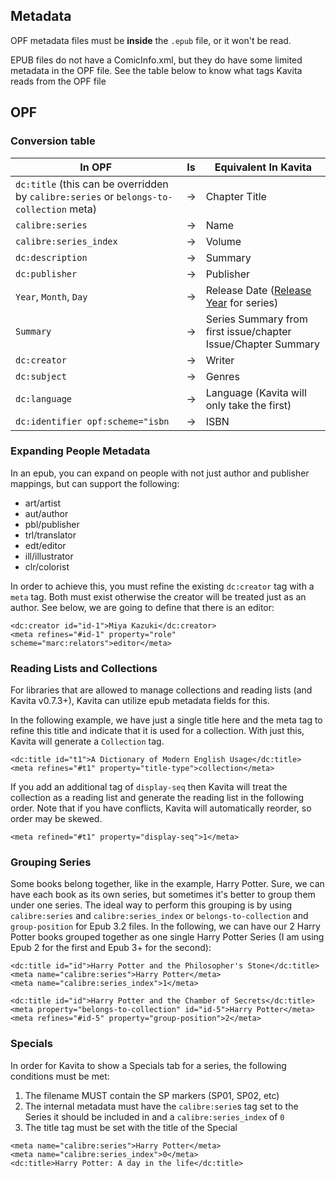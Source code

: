 
## Metadata

<Callout type="info">OPF metadata files must be **inside** the `.epub` file, or it won't be read.</Callout>

EPUB files do not have a ComicInfo.xml, but they do have some limited metadata in the OPF file.
See the table below to know what tags Kavita reads from the OPF file

## OPF

### Conversion table

| In OPF                                                                                         | Is | Equivalent In Kavita                                                           |
|------------------------------------------------------------------------------------------------|----|--------------------------------------------------------------------------------|
| `dc:title` (this can be overridden by `calibre:series` or `belongs-to-collection` meta)        | →  | Chapter Title                                                                  |
| `calibre:series`                                                                               | →  | Name                                                                           |
| `calibre:series_index`                                                                         | →  | Volume                                                                         |
| `dc:description`                                                                               | →  | Summary                                                                        |
| `dc:publisher`                                                                                 | →  | Publisher                                                                      |
| `Year`, `Month`, `Day`                                                                         | →  | Release Date ([Release Year](/guides/metadata/comics#release-year) for series) |
| `Summary`                                                                                      | →  | Series Summary from first issue/chapter Issue/Chapter Summary                  |
| `dc:creator`                                                                                   | →  | Writer                                                                         |
| `dc:subject`                                                                                   | →  | Genres                                                                         |
| `dc:language`                                                                                  | →  | Language (Kavita will only take the first)                                     |
| `dc:identifier opf:scheme="isbn`                                                               | →  | ISBN                                                                           |


### Expanding People Metadata
In an epub, you can expand on people with not just author and publisher mappings, but can support the following:
* art/artist
* aut/author
* pbl/publisher
* trl/translator
* edt/editor
* ill/illustrator
* clr/colorist

In order to achieve this, you must refine the existing `dc:creator` tag with a `meta` tag. Both must exist otherwise the creator will be treated just as an author. See below, we are going to define that there is an editor:

```
<dc:creator id="id-1">Miya Kazuki</dc:creator>
<meta refines="#id-1" property="role" scheme="marc:relators">editor</meta>
```

### Reading Lists and Collections
For libraries that are allowed to manage collections and reading lists (and Kavita v0.7.3+), Kavita can utilize epub metadata fields for this.

In the following example, we have just a single title here and the meta tag to refine this title and indicate that it is used for a collection. With just this, Kavita will generate a `Collection` tag.

```
<dc:title id="t1">A Dictionary of Modern English Usage</dc:title>
<meta refines="#t1" property="title-type">collection</meta>
```

If you add an additional tag of `display-seq` then Kavita will treat the collection as a reading list and generate the reading list in the following order. Note that if you have conflicts, Kavita will automatically reorder, so order may be skewed. 

```
<meta refined="#t1" property="display-seq">1</meta>
```

### Grouping Series
Some books belong together, like in the example, Harry Potter. Sure, we can have each book as its own series, but sometimes it's better to group them under one series. The ideal way to perform this grouping is by using `calibre:series` and `calibre:series_index` or `belongs-to-collection` and `group-position` for Epub 3.2 files. In the following, we can have our 2 Harry Potter books grouped together as one single Harry Potter Series (I am using Epub 2 for the first and Epub 3+ for the second):

```
<dc:title id="id">Harry Potter and the Philosopher's Stone</dc:title>
<meta name="calibre:series">Harry Potter</meta>
<meta name="calibre:series_index">1</meta>
```

```
<dc:title id="id">Harry Potter and the Chamber of Secrets</dc:title>
<meta property="belongs-to-collection" id="id-5">Harry Potter</meta>
<meta refines="#id-5" property="group-position">2</meta>
```

### Specials
In order for Kavita to show a Specials tab for a series, the following conditions must be met:

1. The filename MUST contain the SP markers (SP01, SP02, etc)
2. The internal metadata must have the `calibre:serie`s tag set to the Series it should be included in and a `calibre:series_index` of `0`
3. The title tag must be set with the title of the Special
```
<meta name="calibre:series">Harry Potter</meta>
<meta name="calibre:series_index">0</meta>
<dc:title>Harry Potter: A day in the life</dc:title>
```